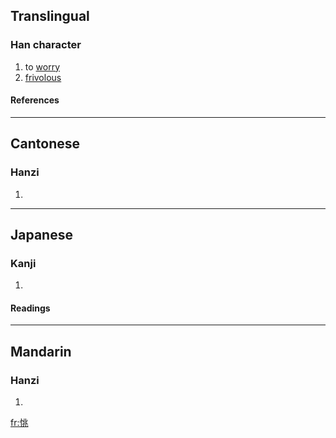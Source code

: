 ==Translingual==
===Han character===
{{Han char|rn=61|rad=心|as=06|sn=9|four=9201<sub>3</sub>|canj=心中一人 (PLMO), X心中一人 (XPLMO)}}
# to [[worry]]
# [[frivolous]]
====References====
{{Han ref|kx=0383.400|dkj=10541|dj=0714.150|hdz=42297.040|uh=604C|ud=24652|bh=CEC9|bd=52937}}
----
==Cantonese==
===Hanzi===
{{yue-hanzi|jyut=|y=tiu1}}
# {{defn|Cantonese}}
----
==Japanese==
===Kanji===
{{ja-kanji|grade=|rs=心06}}
# {{defn|Japanese}} 
====Readings====
{{ja-readings|on=[[ちょう]] (chō), [[よう]] (yō)|kun=[[うすい]] (usui)}}
----
==Mandarin==
===Hanzi===
{{cmn-hanzi|pin=[[tiāo]] ([[tiao1]])|wg=t'iao<sup>1</sup>}}
# {{defn|Mandarin}}

[[fr:恌]]
